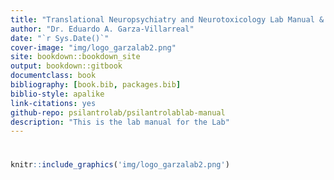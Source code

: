 ---
title: "Translational Neuropsychiatry and Neurotoxicology Lab Manual & Code of Conduct"
author: "Dr. Eduardo A. Garza-Villarreal"
date: "`r Sys.Date()`"
cover-image: "img/logo_garzalab2.png"
site: bookdown::bookdown_site
output: bookdown::gitbook
documentclass: book
bibliography: [book.bib, packages.bib]
biblio-style: apalike
link-citations: yes
github-repo: psilantrolab/psilantrolablab-manual
description: "This is the lab manual for the Lab"
---
#  {-}

```{r, echo=FALSE}
knitr::include_graphics('img/logo_garzalab2.png')
```